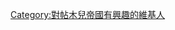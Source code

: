 {{Userbox-2
  |id1=[[File:Timurid.svg|50px]]
  |id1-c=#ffffff
  |id1-s=12
  |info=這位用戶對[[帖木儿帝国]]有濃厚的興趣。
  |info-fc=#000000
  |info-s=9
  |border-c=#000000
  |id2-c=#ffffff
  |id2=[[File:Tamerlan.jpg|50px]]
}}
[[Category:對帖木兒帝國有興趣的維基人]]